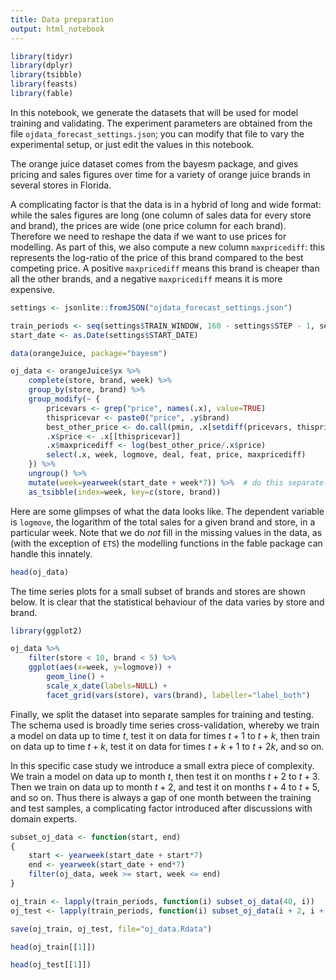 ```yaml
---
title: Data preparation
output: html_notebook
---
```


```r
library(tidyr)
library(dplyr)
library(tsibble)
library(feasts)
library(fable)
```

In this notebook, we generate the datasets that will be used for model training and validating. The experiment parameters are obtained from the file `ojdata_forecast_settings.json`; you can modify that file to vary the experimental setup, or just edit the values in this notebook.

The orange juice dataset comes from the bayesm package, and gives pricing and sales figures over time for a variety of orange juice brands in several stores in Florida.

A complicating factor is that the data is in a hybrid of long and wide format: while the sales figures are long (one column of sales data for every store and brand), the prices are wide (one price column for each brand). Therefore we need to reshape the data if we want to use prices for modelling. As part of this, we also compute a new column `maxpricediff`: this represents the log-ratio of the price of this brand compared to the best competing price. A positive `maxpricediff` means this brand is cheaper than all the other brands, and a negative `maxpricediff` means it is more expensive.

```r
settings <- jsonlite::fromJSON("ojdata_forecast_settings.json")

train_periods <- seq(settings$TRAIN_WINDOW, 160 - settings$STEP - 1, settings$STEP)
start_date <- as.Date(settings$START_DATE)

data(orangeJuice, package="bayesm")

oj_data <- orangeJuice$yx %>%
    complete(store, brand, week) %>%
    group_by(store, brand) %>%
    group_modify(~ {
        pricevars <- grep("price", names(.x), value=TRUE)
        thispricevar <- paste0("price", .y$brand)
        best_other_price <- do.call(pmin, .x[setdiff(pricevars, thispricevar)])
        .x$price <- .x[[thispricevar]]
        .x$maxpricediff <- log(best_other_price/.x$price)
        select(.x, week, logmove, deal, feat, price, maxpricediff)
    }) %>%
    ungroup() %>%
    mutate(week=yearweek(start_date + week*7)) %>%  # do this separately because of tsibble/vctrs issues
    as_tsibble(index=week, key=c(store, brand))
```

Here are some glimpses of what the data looks like. The dependent variable is `logmove`, the logarithm of the total sales for a given brand and store, in a particular week. Note that we do _not_ fill in the missing values in the data, as (with the exception of `ETS`) the modelling functions in the fable package can handle this innately.

```r
head(oj_data)
```

The time series plots for a small subset of brands and stores are shown below. It is clear that the statistical behaviour of the data varies by store and brand.

```r
library(ggplot2)

oj_data %>%
    filter(store < 10, brand < 5) %>%
    ggplot(aes(x=week, y=logmove)) +
        geom_line() +
        scale_x_date(labels=NULL) +
        facet_grid(vars(store), vars(brand), labeller="label_both")
```

Finally, we split the dataset into separate samples for training and testing. The schema used is broadly time series cross-validation, whereby we train a model on data up to time $t$, test it on data for times $t+1$ to $t+k$, then train on data up to time $t+k$, test it on data for times $t+k+1$ to $t+2k$, and so on.

In this specific case study we introduce a small extra piece of complexity. We train a model on data up to month $t$, then test it on months $t+2$ to $t+3$. Then we train on data up to month $t+2$, and test it on months $t+4$ to $t+5$, and so on. Thus there is always a gap of one month between the training and test samples, a complicating factor introduced after discussions with domain experts.

```r
subset_oj_data <- function(start, end)
{
    start <- yearweek(start_date + start*7)
    end <- yearweek(start_date + end*7)
    filter(oj_data, week >= start, week <= end)
}

oj_train <- lapply(train_periods, function(i) subset_oj_data(40, i))
oj_test <- lapply(train_periods, function(i) subset_oj_data(i + 2, i + settings$STEP + 1))

save(oj_train, oj_test, file="oj_data.Rdata")

head(oj_train[[1]])

head(oj_test[[1]])
```
